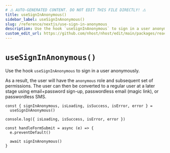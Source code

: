 ```yaml
---
# ⚠️ AUTO-GENERATED CONTENT. DO NOT EDIT THIS FILE DIRECTLY! ⚠️
title: useSignInAnonymous()
sidebar_label: useSignInAnonymous()
slug: /reference/nextjs/use-sign-in-anonymous
description: Use the hook `useSignInAnonymous` to sign in a user anonymously.
custom_edit_url: https://github.com/nhost/nhost/edit/main/packages/react/src/useSignInAnonymous.ts#L27
---
```


# `useSignInAnonymous()`

Use the hook `useSignInAnonymous` to sign in a user anonymously.

As a result, the user will have the `anonymous` role and subsequent set of permissions.
The user can then be converted to a regular user at a later stage using email+password sign-up, passwordless email (magic link), or passwordless SMS.

```tsx
const { signInAnonymous, isLoading, isSuccess, isError, error } =
  useSignInAnonymous()

console.log({ isLoading, isSuccess, isError, error })

const handleFormSubmit = async (e) => {
  e.preventDefault()

  await signInAnonymous()
}
```
